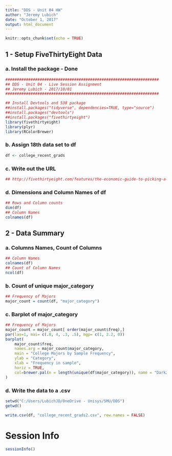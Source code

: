 ```yaml
---
title: "DDS - Unit 04 HW"
author: "Jeremy Lubich"
date: "October 1, 2017"
output: html_document
---
```


```r
knitr::opts_chunk$set(echo = TRUE)
```

## 1 - Setup FiveThirtyEight Data

### a. Install the package - Done

```r

###################################################################
## DDS - Unit 04 - Live Session Assignment
## Jeremy Lubich - 2017/10/01
###################################################################

## Install Devtools and 538 package
##install.packages("tidyverse", dependencies=TRUE, type="source")
##install.packages("devtools")
##install.packages("fivethirtyeight")
library(fivethirtyeight)
library(plyr)
library(RColorBrewer)
```

### b. Assign 18th data set to df

```r
df <- college_recent_grads
```

### c. Write out the URL


```r
## http://fivethirtyeight.com/features/the-economic-guide-to-picking-a-college-major/
```

### d. Dimensions and Column Names of df


```r
## Rows and Column counts
dim(df)
## Column Names
colnames(df)
```

## 2 - Data Summary

### a. Columns Names, Count of Columns
```r
## Column Names
colnames(df)
## Count of Column Names
ncol(df)
```

### b. Count of unique major_category

```r
## Frequency of Majors
major_count = count(df, "major_category")
```

### c. Barplot of major_category

```r
## Frequency of Majors
major_count = major_count[ order(major_count$freq),]
par(las=1, mai= c(.8, 4, .3, .5), mgp= c(1, 2.2, 0))
barplot(
    major_count$freq, 
    names.arg = major_count$major_category,
    main = "College Majors by Sample Frequency",
    ylab = "Category",
    xlab = "Frequency in sample",
    horiz = TRUE,
    col=brewer.pal(n = length(unique(df$major_category)), name = "Dark2")
)
```

### d. Write the data to a .csv

```r


setwd("C:/Users/LubichJD/OneDrive - Unisys/SMU/DDS")
getwd()

write.csv(df, "college_recent_grads2.csv", row.names = FALSE)

```



# Session Info

```r

sessionInfo()
```